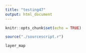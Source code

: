 ```yaml
---
title: "testing47"
output: html_document
---
```


```r
knitr::opts_chunk$set(echo = TRUE)

source("./sourcescript.r")
```

```r
layer_map
```

